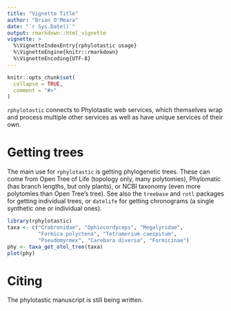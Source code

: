 ```yaml
---
title: "Vignette Title"
author: "Brian O'Meara"
date: "`r Sys.Date()`"
output: rmarkdown::html_vignette
vignette: >
  %\VignetteIndexEntry{rphylotastic usage}
  %\VignetteEngine{knitr::rmarkdown}
  %\VignetteEncoding{UTF-8}
---
```


```r
knitr::opts_chunk$set(
  collapse = TRUE,
  comment = "#>"
)
```

`rphylotastic` connects to Phylotastic web services, which themselves wrap and process multiple other services as well as have unique services of their own.

# Getting trees

The main use for `rphylotastic` is getting phylogenetic trees. These can come from Open Tree of Life (topology only, many polytomies), Phylomatic (has branch lengths, but only plants), or NCBI taxonomy (even more polytomies than Open Tree's tree). See also the `treebase` and `rotl` packages for getting individual trees, or `datelife` for getting chronograms (a single synthetic one or individual ones).

```r
library(rphylotastic)
taxa <- c("Crabronidae", "Ophiocordyceps", "Megalyridae",
          "Formica polyctena", "Tetramorium caespitum",
          "Pseudomyrmex", "Carebara diversa", "Formicinae")
phy <- taxa_get_otol_tree(taxa)
plot(phy)
```



# Citing

The phylotastic manuscript is still being written.
